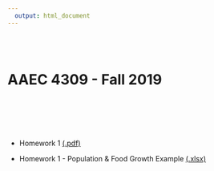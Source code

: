 ```yaml
---
  output: html_document
---
```

  <br>
  <br>
  
# **AAEC 4309** - Fall 2019  

  <br>
  <br>
  <br>
  <br>

*  Homework 1  [(.pdf)](HW1_AECO4309.pdf)  

*  Homework 1 - Population & Food Growth Example  [(.xlsx)](Exp_Pop_Growth.xlsx)  
  
  <br>
  <br>
  <br>
  <br>
  <br>
  <br>
  <br>
  <br>
  <br>
  <br>
  <br>
  <br>
  <br>
  <br>
  <br>
  <br>